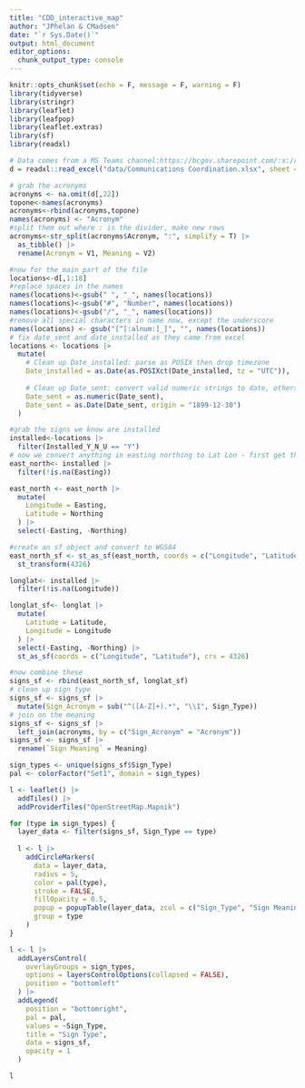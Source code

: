 ```yaml
---
title: "CDD_interactive_map"
author: "JPhelan & CMadsen"
date: "`r Sys.Date()`"
output: html_document
editor_options: 
  chunk_output_type: console
---
```


```r
knitr::opts_chunk$set(echo = F, message = F, warning = F)
library(tidyverse)
library(stringr)
library(leaflet)
library(leafpop)
library(leaflet.extras)
library(sf)
library(readxl)
```

```r
# Data comes from a MS Teams channel:https://bcgov.sharepoint.com/:x:/r/teams/09848/_layouts/15/Doc2.aspx?action=edit&sourcedoc=%7B6cc00403-e9e7-4d2a-8a96-1632bd9f1b65%7D&wdOrigin=TEAMS-MAGLEV.teamsSdk_ns.rwc&wdExp=TEAMS-TREATMENT&wdhostclicktime=1749076020640&web=1&ovuser=6fdb5200-3d0d-4a8a-b036-d3685e359adc%2CChris.Madsen%40gov.bc.ca&clickparams=eyJBcHBOYW1lIjoiVGVhbXMtRGVza3RvcCIsIkFwcFZlcnNpb24iOiI0OS8yNTA3MDMxODgwNiIsIkhhc0ZlZGVyYXRlZFVzZXIiOmZhbHNlfQ%3D%3D
d = readxl::read_excel("data/Communications Coordination.xlsx", sheet = "All signage locations BC", skip = 1)
```

```r
# grab the acronyms
acronyms <- na.omit(d[,22])
topone<-names(acronyms)
acronyms<-rbind(acronyms,topone)
names(acronyms) <- "Acronym"
#split them out where : is the divider, make new rows
acronyms<-str_split(acronyms$Acronym, ":", simplify = T) |> 
  as_tibble() |> 
  rename(Acronym = V1, Meaning = V2)

#now for the main part of the file
locations<-d[,1:18]
#replace spaces in the names
names(locations)<-gsub(" ", "_", names(locations))
names(locations)<-gsub("#", "Number", names(locations))
names(locations)<-gsub("/", "_", names(locations))
#remove all special characters in name now, except the underscore
names(locations) <- gsub("[^[:alnum:]_]", "", names(locations))
# fix date_sent and date_installed as they came from excel
locations <- locations |>
  mutate(
    # Clean up Date_installed: parse as POSIX then drop timezone
    Date_installed = as.Date(as.POSIXct(Date_installed, tz = "UTC")),
    
    # Clean up Date_sent: convert valid numeric strings to date, others to NA
    Date_sent = as.numeric(Date_sent),
    Date_sent = as.Date(Date_sent, origin = "1899-12-30")
  )

#grab the signs we know are installed
installed<-locations |>
  filter(Installed_Y_N_U == "Y")
# now we convert anything in easting northing to Lat Lon - first get the ones with easting northing
east_north<- installed |>
  filter(!is.na(Easting))

east_north <- east_north |>
  mutate(
    Longitude = Easting,
    Latitude = Northing
  ) |>
  select(-Easting, -Northing)

#create an sf object and convert to WGS84
east_north_sf <- st_as_sf(east_north, coords = c("Longitude", "Latitude"), crs = 32611) |>
  st_transform(4326)

longlat<- installed |>
  filter(!is.na(Longitude))

longlat_sf<- longlat |>
  mutate(
    Latitude = Latitude,
    Longitude = Longitude
  ) |>
  select(-Easting, -Northing) |>
  st_as_sf(coords = c("Longitude", "Latitude"), crs = 4326)

#now combine these
signs_sf <- rbind(east_north_sf, longlat_sf)
# clean up sign type
signs_sf <- signs_sf |>
  mutate(Sign_Acronym = sub("^([A-Z]+).*", "\\1", Sign_Type))
# join on the meaning
signs_sf <- signs_sf |>
  left_join(acronyms, by = c("Sign_Acronym" = "Acronym"))
signs_sf <- signs_sf |>
  rename(`Sign Meaning` = Meaning)
```

```r

sign_types <- unique(signs_sf$Sign_Type)
pal <- colorFactor("Set1", domain = sign_types)

l <- leaflet() |>
  addTiles() |>
  addProviderTiles("OpenStreetMap.Mapnik")

for (type in sign_types) {
  layer_data <- filter(signs_sf, Sign_Type == type)
  
  l <- l |>
    addCircleMarkers(
      data = layer_data,
      radius = 5,
      color = pal(type),
      stroke = FALSE,
      fillOpacity = 0.5,
      popup = popupTable(layer_data, zcol = c("Sign_Type", "Sign Meaning",  "Location_sent", "Org", "Date_installed", "Date_sent", "Waterbody")),
      group = type
    )
}

l <- l |>
  addLayersControl(
    overlayGroups = sign_types,
    options = layersControlOptions(collapsed = FALSE),
    position = "bottomleft"
  ) |>
  addLegend(
    position = "bottomright",
    pal = pal,
    values = ~Sign_Type,
    title = "Sign Type",
    data = signs_sf,
    opacity = 1
  )

l
```


